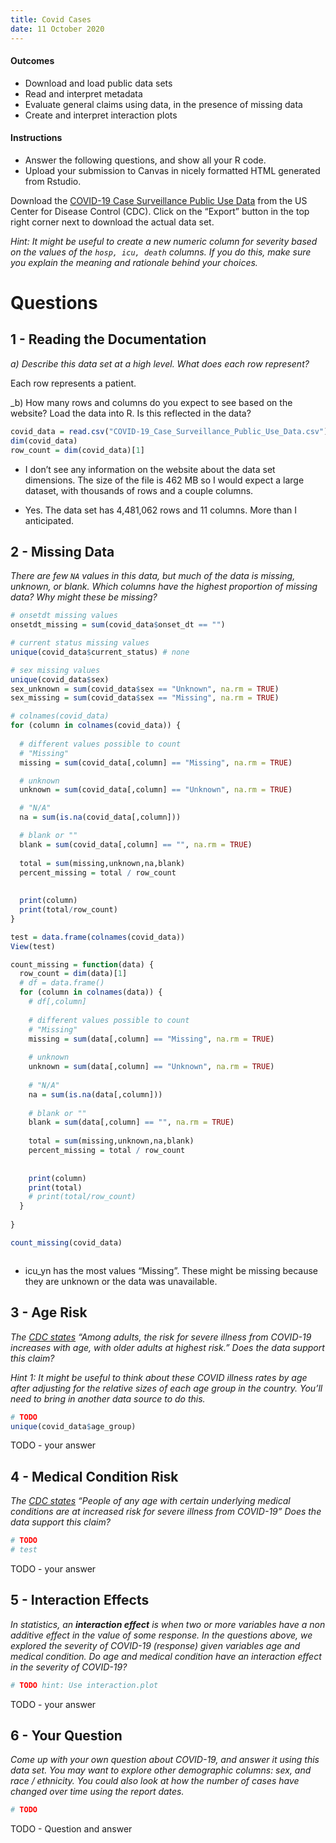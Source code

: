 ```yaml
---
title: Covid Cases
date: 11 October 2020
---
```


#### Outcomes

- Download and load public data sets
- Read and interpret metadata
- Evaluate general claims using data, in the presence of missing data
- Create and interpret interaction plots


#### Instructions

- Answer the following questions, and show all your R code.
- Upload your submission to Canvas in nicely formatted HTML generated from Rstudio.

Download the [COVID-19 Case Surveillance Public Use Data](https://data.cdc.gov/Case-Surveillance/COVID-19-Case-Surveillance-Public-Use-Data/vbim-akqf) from the US Center for Disease Control (CDC).
Click on the "Export" button in the top right corner next to download the actual data set.

_Hint: It might be useful to create a new numeric column for severity based on the values of the `hosp, icu, death` columns.
If you do this, make sure you explain the meaning and rationale behind your choices._


# Questions

## 1 - Reading the Documentation

_a) Describe this data set at a high level.
What does each row represent?_

Each row represents a patient. 

_b) How many rows and columns do you expect to see based on the website? 
Load the data into R.
Is this reflected in the data? 

```r
covid_data = read.csv("COVID-19_Case_Surveillance_Public_Use_Data.csv")
dim(covid_data)
row_count = dim(covid_data)[1]
```

- I don't see any information on the website about the data set dimensions. The size of the file is 462 MB so I would expect a large dataset, with thousands of rows and a couple columns. 

- Yes. The data set has 4,481,062 rows and 11 columns. More than I anticipated. 


## 2 - Missing Data
 
_There are few `NA` values in this data, but much of the data is missing, unknown, or blank.
Which columns have the highest proportion of missing data?
Why might these be missing?_

```r
# onsetdt missing values
onsetdt_missing = sum(covid_data$onset_dt == "")

# current status missing values
unique(covid_data$current_status) # none

# sex missing values
unique(covid_data$sex)
sex_unknown = sum(covid_data$sex == "Unknown", na.rm = TRUE)
sex_missing = sum(covid_data$sex == "Missing", na.rm = TRUE)

# colnames(covid_data)
for (column in colnames(covid_data)) {
  
  # different values possible to count 
  # "Missing"
  missing = sum(covid_data[,column] == "Missing", na.rm = TRUE)

  # unknown
  unknown = sum(covid_data[,column] == "Unknown", na.rm = TRUE)

  # "N/A"
  na = sum(is.na(covid_data[,column]))

  # blank or ""
  blank = sum(covid_data[,column] == "", na.rm = TRUE)
  
  total = sum(missing,unknown,na,blank)
  percent_missing = total / row_count
  
  
  print(column)
  print(total/row_count)
}

test = data.frame(colnames(covid_data))
View(test)

count_missing = function(data) {
  row_count = dim(data)[1]
  # df = data.frame()
  for (column in colnames(data)) {
    # df[,column]
  
    # different values possible to count 
    # "Missing"
    missing = sum(data[,column] == "Missing", na.rm = TRUE)
  
    # unknown
    unknown = sum(data[,column] == "Unknown", na.rm = TRUE)
  
    # "N/A"
    na = sum(is.na(data[,column]))
  
    # blank or ""
    blank = sum(data[,column] == "", na.rm = TRUE)
    
    total = sum(missing,unknown,na,blank)
    percent_missing = total / row_count
    
    
    print(column)
    print(total)
    # print(total/row_count)
  }
  
}

count_missing(covid_data)



```

- icu_yn has the most values "Missing". These might be missing because they are unknown or the data was unavailable. 


## 3 - Age Risk

_The [CDC states](https://www.cdc.gov/coronavirus/2019-ncov/need-extra-precautions/older-adults.html) "Among adults, the risk for severe illness from COVID-19 increases with age, with older adults at highest risk."
Does the data support this claim?_

_Hint 1: It might be useful to think about these COVID illness rates by age after adjusting for the relative sizes of each age group in the country.
You'll need to bring in another data source to do this._


```r
# TODO
unique(covid_data$age_group)
```

TODO - your answer


## 4 - Medical Condition Risk

_The [CDC states](https://www.cdc.gov/coronavirus/2019-ncov/need-extra-precautions/people-with-medical-conditions.html) "People of any age with certain underlying medical conditions are at increased risk for severe illness from COVID-19"
Does the data support this claim?_

```r
# TODO
# test
```

TODO - your answer


## 5 - Interaction Effects

_In statistics, an __interaction effect__ is when two or more variables have a non additive effect in the value of some response.
In the questions above, we explored the severity of COVID-19 (response) given variables age and medical condition.
Do age and medical condition have an interaction effect in the severity of COVID-19?_

```r
# TODO hint: Use interaction.plot
```

TODO - your answer


## 6 - Your Question

_Come up with your own question about COVID-19, and answer it using this data set.
You may want to explore other demographic columns: sex, and race / ethnicity.
You could also look at how the number of cases have changed over time using the report dates._

```r
# TODO
```

TODO - Question and answer